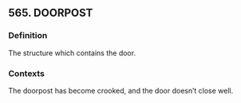 ## 565. DOORPOST
### Definition
The structure which contains the door.

### Contexts
The doorpost has become crooked, and the door doesn’t close well.

